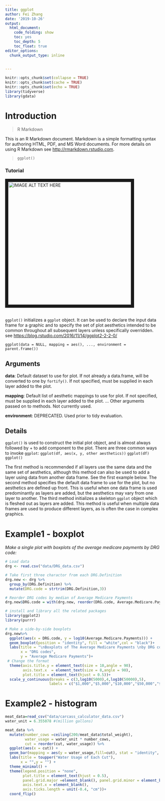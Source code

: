 ```yaml
---
title: ggplot
author: Fei Zhang
date: '2019-10-26'
output: 
  html_document: 
    code_folding: show
    toc: yes
    toc_depth: 5
    toc_float: true
editor_options: 
  chunk_output_type: inline
   
  
---
```

```r
knitr::opts_chunk$set(collapse = TRUE)
knitr::opts_chunk$set(cache = TRUE)
knitr::opts_chunk$set(echo = TRUE)
library(tidyverse)
library(gdata)
```

# Introduction

> R Markdown

This is an R Markdown document. Markdown is a simple formatting syntax for authoring HTML, PDF, and MS Word documents. For more details on using R Markdown see <http://rmarkdown.rstudio.com>.

> `ggplot()`

### Tutorial
<a href="https://www.youtube.com/watch?v=N5gYo43oLE8" target="_blank"><img src="imgs/ggtutorial.png" alt="IMAGE ALT TEXT HERE" width="400" border="10" /></a>
<br>
<br>

`ggplot()` initializes a `ggplot` object. It can be used to declare the input data frame for a graphic and to specify the set of plot aesthetics intended to be common throughout all subsequent layers unless specifically overridden. see <https://blog.rstudio.com/2016/11/14/ggplot2-2-2-0/>

`ggplot(data = NULL, mapping = aes(), ..., environment = parent.frame())`

## Arguments
  **data**: Default dataset to use for plot. If not already a data.frame, will be converted to one by `fortify()`. If not specified, must be supplied in each layer added to the plot.

  **mapping**: Default list of aesthetic mappings to use for plot. If not specified, must be supplied in each layer added to the plot.
  ...	Other arguments passed on to methods. Not currently used.
  
  **environment**: DEPRECATED. Used prior to tidy evaluation.

## Details
`ggplot()` is used to construct the initial plot object, and is almost always followed by + to add component to the plot. There are three common ways to invoke `ggplot`:
    `ggplot(df, aes(x, y, other aesthetics))`
    `ggplot(df)`
    `ggplot()`

The first method is recommended if all layers use the same data and the same set of aesthetics, although this method can also be used to add a layer using data from another data frame. See the first example below. The second method specifies the default data frame to use for the plot, but no aesthetics are defined up front. This is useful when one data frame is used predominantly as layers are added, but the aesthetics may vary from one layer to another. The third method initializes a skeleton `ggplot` object which is fleshed out as layers are added. This method is useful when multiple data frames are used to produce different layers, as is often the case in complex graphics.

# Example1 - boxplot

_Make a single plot with boxplots of the average medicare payments by DRG code:_

```r

# Load data
drg <- read.csv("data/DRG_data.csv")

# Take first three charactor from each DRG.Definition
drg.new <- drg %>%
  group_by(DRG.Definition) %>%
  mutate(DRG.code = strtrim(DRG.Definition,3))

# Reorder DRG codes by median of Average Medicare Payments
drg.new$DRG.code = with(drg.new, reorder(DRG.code, Average.Medicare.Payments, mean))

# install and library all the related packages
library(ggplot2)
library(purrr)

# Make a side-by-side boxplots
drg.new%>%
  ggplot(aes(x = DRG.code, y = log10(Average.Medicare.Payments))) +
  geom_boxplot(position = "identity", fill = "white",col = "black")+
  labs(title = "\nBoxplots of The Average Medicare Payments \nby DRG codes\n", 
       x = "DRG codes", 
       y = "Average Medicare Payments")+
 # Change the format 
  theme(axis.title.y = element_text(size = 10,angle = 90),
        axis.text.x  = element_text(size = 8,angle = 90),
        plot.title = element_text(hjust = 0.5))+
  scale_y_continuous(breaks = c(3,log10(5000),4,log10(50000),5),
                    labels = c("$1,000","$5,000","$10,000","$50,000","$100,000"))

```


# Example2 - histogram

```r

meat_data=read_csv("data/carcass_calculator_data.csv")
water_unit = 6.355078 #(million gallons)

meat_data %>%
  mutate(number_cows =ceiling(200/meat_data$total_weight),
         water_usage = water_unit * number_cows,
         cut = reorder(cut, water_usage)) %>%
  ggplot(aes(x = cut)) +
  geom_bar(mapping = aes(y = water_usage,fill=cut), stat = "identity", alpha=0.7, color = "white")+
  labs(title = toupper("Water Usage of Each Cut"),
       x = "",y = "") +
  theme_minimal() +
  theme(legend.position = "none",
        plot.title = element_text(hjust = 0.5),
        panel.grid.major =element_blank(), panel.grid.minor = element_blank(), 
        axis.text.x = element_blank(),
        axis.ticks.length = unit(-0.4, "cm"))+
  coord_flip()
      
      
```

